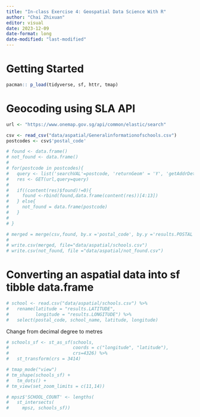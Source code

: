 ```yaml
---
title: "In-class Exercise 4: Geospatial Data Science With R"
author: "Chai Zhixuan"
editor: visual
date: 2023-12-09
date-format: long
date-modified: "last-modified"
---
```


# Getting Started

```r
pacman:: p_load(tidyverse, sf, httr, tmap)
```

# Geocoding using SLA API

```r
url <- "https://www.onemap.gov.sg/api/common/elastic/search"
```

```r
csv <- read_csv("data/aspatial/Generalinformationofschools.csv")
postcodes <- csv$'postal_code'

# found <- data.frame()
# not_found <- data.frame()
# 
# for(postcode in postcodes){
#   query <- list('searchVAL'=postcode, 'returnGeom' = 'Y', 'getAddrDetails' = 'Y', 'pageNum' = '1')
#   res <- GET(url,query=query)
#   
#   if((content(res)$found)!=0){
#     found <-rbind(found,data.frame(content(res))[4:13])
#   } else{
#     not_found = data.frame(postcode)
#   }
#     
# }
```

```r
# merged = merge(csv,found, by.x ='postal_code', by.y ='results.POSTAL', all = TRUE)
# 
# write.csv(merged, file="data/aspatial/schools.csv")
# write.csv(not_found, file ="data/aspatial/not_found.csv")
```

# Converting an aspatial data into sf tibble data.frame

```r
# school <- read.csv("data/aspatial/schools.csv") %>%
#   rename(latitude = "results.LATITUDE",
#          longitude = "results.LONGITUDE") %>%
#   select(postal_code, school_name, latitude, longitude)
```

Change from decimal degree to metres

```r
# schools_sf <- st_as_sf(schools,
#                        coords = c("longitude", "latitude"),
#                        crs=4326) %>%
#   st_transform(crs = 3414)
```

```r
# tmap_mode("view")
# tm_shape(schools_sf) +
#   tm_dots() +
# tm_view(set_zoom_limits = c(11,14))
```

```r
# mpsz$'SCHOOL_COUNT' <- lengths(
#   st_intersects(
#     mpsz, schools_sf))
```
